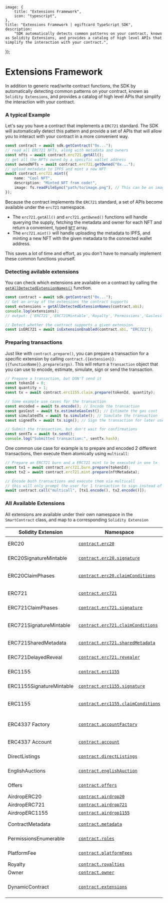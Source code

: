 
	image: {
		title: "Extensions Framework",
		icon: "typescript",
	},
	title: "Extensions Framework | egiftcard TypeScript SDK",
	description:
		"SDK automatically detects common patterns on your contract, known as Solidity Extensions, and provides a catalog of high level APIs that simplify the interaction with your contract.",
});

# Extensions Framework

In addition to generic read/write contract functions, the SDK by automatically detecting common patterns on your contract, known as `Solidity Extensions`, and provides a catalog of high level APIs that simplify the interaction with your contract.

### A typical Example

Let's say you have a contract that implements a `ERC721` standard. The SDK will automatically detect this pattern and provide a set of APIs that will allow you to interact with your contract in a more convenient way.

```ts
const contract = await sdk.getContract("0x...");
// read all ERC721 NFTs, along with metadata and owners
const nfts = await contract.erc721.getAll();
// get all the NFTs owned by a specific wallet address
const ownedNFTs = await contract.erc721.getOwned("0x...");
// upload metadata to IPFS and mint a new NFT
await contract.erc721.mint({
	name: "Cool NFT",
	description: "Minted NFT from code!",
	image: fs.readFileSync("path/to/image.png"), // This can be an image url or file
});
```

Because the contract implements the `ERC721` standard, a set of APIs become available under the `erc721` namespace.

- The `erc721.getAll()` and `erc721.getOwned()` functions will handle querying the supply, fetching the metadata and owner for each NFT and return a convenient, typed [`NFT`](/references/typescript/v4/NFT) array.
- The `erc721.mint()` will handle uploading the metadata to IPFS, and minting a new NFT with the given metadata to the connected wallet address.

This saves a lot of time and effort, as you don't have to manually implement these common functions yourself.

### Detecting avilable extensions

You can check which extensions are available on a contract by calling the [`getAllDetectedExtensionNames()`](/references/typescript/v4/getAllDetectedExtensionNames) function.

```ts
const contract = await sdk.getContract("0x...");
// Get an array of the extensions the contract supports
const extensions = getAllDetectedExtensionNames(contract.abi);
console.log(extensions);
// output: ['ERC721','ERC721Mintable','Royalty','Permissions','Gasless',...]

// Detect whether the contract supports a given extension
const isERC721 = await isExtensionEnabled(contract.abi, "ERC721");
```

### Preparing transactions

Just like with `contract.prepare()`, you can prepare a transaction for a specific extension by calling `contract.{{extension}}.{{functionName}}.prepare(args)`. This will return a `Transaction` object that you can use to encode, estimate, simulate, sign or send the transaction.

```ts
// Prepare a transaction, but DON'T send it
const tokenId = 0;
const quantity = 1;
const tx = await contract.erc1155.claim.prepare(tokenId, quantity);

// Some example use cases for the transaction
const encoded = await tx.encode(); // Encode the transaction
const gasCost = await tx.estimateGasCost(); // Estimate the gas cost
const simulatedTx = await tx.simulate(); // Simulate the transaction
const signedTx = await tx.sign(); // Sign the transaction for later use

// Submit the transaction, but don't wait for confirmations
const sentTx = await tx.send();
console.log("Submitted transaction:", sentTx.hash);
```

One common use case for example is to prepare and encoded 2 different transactions, then execute them atomically using `multicall`:

```ts
// Prepare an ERC721 burn and a ERC721 mint to be executed in one tx
const tx1 = await contract.erc721.burn.prepare(tokenId);
const tx2 = await contract.erc721.mint.prepare(nftMetadata);

// Encode both transactions and execute them via multicall
// this will only prompt the user for 1 transaction to sign instead of 2
await contract.call("multicall", [tx1.encode(), tx2.encode()]);
```

### All Available Extensions

All extensions are available under their own namespace in the `SmartContract` class, and map to a corresponding `Solidity Extension`

| Solidity Extension       | Namespace                                                                               | Description                                   |
| ------------------------ | --------------------------------------------------------------------------------------- | --------------------------------------------- |
| ERC20                    | [`contract.erc20`](/references/typescript/v4/Erc20)                                     | Standard ERC20 functions and more             |
| ERC20SignatureMintable   | [`contract.erc20.signature`](/references/typescript/v4/Erc20#signature)                 | Mint tokens with signature                    |
| ERC20ClaimPhases         | [`contract.erc20.claimConditions`](/references/typescript/v4/Erc20#claimConditions)     | Configure claim conditions for Drop contracts |
| ERC721                   | [`contract.erc721`](/references/typescript/v4/Erc721)                                   | Standard ERC721 functions and more            |
| ERC721ClaimPhases        | [`contract.erc721.signature`](/references/typescript/v4/Erc721#signature)               | Mint NFTs with signature                      |
| ERC721SignatureMintable  | [`contract.erc721.claimConditions`](/references/typescript/v4/Erc721#claimConditions)   | Configure claim conditions for Drop contracts |
| ERC721SharedMetadata     | [`contract.erc721.sharedMetadata`](/references/typescript/v4/Erc721#sharedMetadata)     | OpenEditionERC721 shared metadata             |
| ERC721DelayedReveal      | [`contract.erc721.revealer`](/references/typescript/v4/Erc721#revealer)                 | Manage delayed reveal NFTs                    |
| ERC1155                  | [`contract.erc1155`](/references/typescript/v4/Erc1155)                                 | Stadard ERC1155 functions and more            |
| ERC1155SignatureMintable | [`contract.erc1155.signature`](/references/typescript/v4/Erc1155#signature)             | Mint NFTs with signature                      |
| ERC1155                  | [`contract.erc1155.claimConditions`](/references/typescript/v4/Erc1155#claimConditions) | Configure claim conditions for Drop contracts |
| ERC4337 Factory          | [`contract.accountFactory`](/references/typescript/v4/AccountFactory)                   | Smart Account Factory helpers and state       |
| ERC4337 Account          | [`contract.account`](/references/typescript/v4/Account)                                 | Smart Account utilities                       |
| DirectListings           | [`contract.directListings`](/references/typescript/v4/MarketplaceV3DirectListings)      | Marketplace direct listing functionality      |
| EnglishAuctions          | [`contract.englishAuction`](/references/typescript/v4/MarketplaceV3EnglishAuctions)     | Marketplace english auction functionality     |
| Offers                   | [`contract.offers`](/references/typescript/v4/MarketplaceV3Offers)                      | Marketplace offers functionality              |
| AirdropERC20             | [`contract.airdrop20`](/references/typescript/v4/AirdropERC20)                          | Airdrop tokens                                |
| AirdropERC721            | [`contract.airdrop721`](/references/typescript/v4/AirdropERC721)                        | Airdrop NFTs                                  |
| AirdropERC1155           | [`contract.airdrop1155`](/references/typescript/v4/AirdropERC1155)                      | Airdrop NFTs                                  |
| ContractMetadata         | [`contract.metadata`](/references/typescript/v4/ContractMetadata)                       | Contract metadata upload/download             |
| PermissionsEnumerable    | [`contract.roles`](/references/typescript/v4/ContractRoles)                             | Contract roles and permissions                |
| PlatformFee              | [`contract.platformFees`](/references/typescript/v4/ContractPlatformFee)                | Manage platform fees                          |
| Royalty                  | [`contract.royalties`](/references/typescript/v4/ContractRoyalty)                       | Manage royalties                              |
| Owner                    | [`contract.owner`](/references/typescript/v4/ContractOwner)                             | Manage owners                                 |
| DynamicContract          | [`contract.extensions`](/references/typescript/v4/ExtensionManager)                     | Add/remove extensions on a dynamic contract   |
